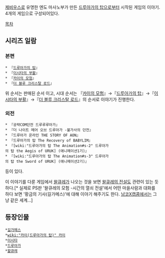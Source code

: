 [[제비우스]]로 유명한 엔도 마사노부가 만든 [[드루아가의 탑]]으로부터 시작된 게임의 이야기. 4개의 게임으로 구성되어있다.

[[목차]]
== 시리즈 일람 ==
=== 본편 ===
 * 『[[드루아가의 탑]]』 
 * 『[[이시타의 부활]]』
 * 『[[카이의 모험]]』 
 * 『[[더 블루 크리스탈 로드]]』
위 순서는 판매된 순서 이고, 시대 순서는 『[[카이의 모험]]』→『[[드루아가의 탑]]』→『[[이시타의 부활]]』→『[[더 블루 크리스탈 로드]]』의 순서로 이야기가 진행한다.

=== 외전 ===
 * 『공략COM던전 드루루루아가』 
 * 『더 나이트 메어 오브 드루아가 -불가사의 던전』 
 * 『드루아가 온라인 THE STORY OF AON』 
 * 『드루아가의 탑 The Recovery of BABYLIM』 
 * 『[wiki:"드루아가의 탑 The Animation#s-2" 드루아가의 탑 the Aegis of URUK] (애니메이션1기)』
 * 『[wiki:"드루아가의 탑 The Animation#s-3" 드루아가의 탑 the Sword of URUK] (애니메이션2기)』
등이 있다.

이 이야기를 다룬 게임에서 [[왈큐레]]가 나오는 것을 보면 [[왈큐레의 전설]]도 관련이 있는 듯 하다.[* 실제로 PS판 '왈큐레의 모험 -시간의 열쇠 전설'에서 어떤 마을사람과 대화를 하다 보면 '황금의 기사(길가메스)'에 대해 이야기 해주기도 한다. [[남코X캡콤]]에서는 그냥 같은 세계…]

== 등장인물 ==
 *[[길가메스]]
 *[[wiki:"카이(드루아가의 탑)" 카이]]
 *[[이시타]]
 *[[드루아가]]
 *[[왈큐레]]
